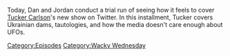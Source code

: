 {{DEFAULTSORT:
    #_EPISODE_0816:Tucker, The Man And His Twitter- Episode 1
}}{{Episode
    | title           = Tucker, The Man And His Twitter- Episode 1
    | caption         = Listen to this episode on [https://knowledgefight.libsyn.com/816-tucker-the-man-and-his-twitter-episode-1 Libsyn] [https://open.spotify.com/episode/0m2ycCzjLkkdllCsMxj2j7 Spotify], Read the [[Transcript/816: Tucker, The Man And His Twitter- Episode 1|Unofficial Transcript]]
    | episodeNumber   = 816
    | length          = 01:41:16
    | airDate         = June 12, 2023
    | episodeType     = [[:Category:Wacky Wednesday|Wacky Wednesday]]
    | appearance      = [[Tucker Carlson]], [[Vladimir Putin]], [[Nikki Haley]], [[Bill Kristol]], [[Donald Trump]], [[Lindsey Graham]], [[Saddam Hussein]]
    | previousEpisode = [[815: June 6, 2023]]
    | nextEpisode     = [[817: June 8, 2023]]
}}

{{Stub}}

Today, Dan and Jordan conduct a trial run of seeing how it feels to cover [[Tucker Carlson]]'s new show on Twitter.  In this installment, Tucker covers Ukrainian dams, tautologies, and how the media doesn't care enough about UFOs.

[[Category:Episodes]]
[[Category:Wacky Wednesday]]
